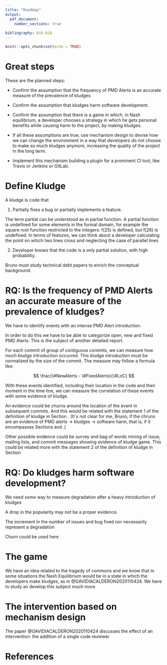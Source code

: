 ```yaml
---
title: "Roadmap"
output: 
  pdf_document:
    number_sections: true
    
bibliography: bib.bib
---
```


```r
knitr::opts_chunk$set(echo = TRUE)
```


# Great steps \label{roadmap}
  
These are the planned steps:

- Confirm the assumption that the frequency of PMD Alerts is an accurate measure of the prevalence of kludges

- Confirm the assumption that kludges harm software development.

- Confirm the assumption that there is a game in which, in Nash equilibrium, a developer chooses a strategy in which he gets personal benefits while causing harm to the project, by making kludges.

- If all these assumptions are true, use mechanism design to devise how we can change the environment in a way that developers do not choose to make so much kludges anymore, increasing the quality of the project in the long term.

- Implement this mechanism building a plugin for a prominent CI tool, like Travis or Jenkins or GitLab.


# Define Kludge

A kludge is code that 

1. Partially fixes a bug or partially implements a feature. 

The term partial can be understood as in partial function. A partial function is undefined for some elements in the formal domain, for example the square root function restricted to the integers: f(25) is defined, but f(26) is undefined. In terms of features, we can think about a developer calculating the point on which two lines cross and neglecting the case of parallel lines

2. Developer knows that the code is a only partial solution, with high probability. 

Bruno must study technical debt papers to enrich the conceptual background.

# RQ: Is the frequency of PMD Alerts an accurate measure of the prevalence of kludges? \label{PMD_Kludge}

We have to identify events with an intense PMD Alert introduction.

In order to do this we have to be able to categorize open, new and fixed PMD Alerts. This is the subject of another detailed report.

For each commit of group of contiguous commits, we can measure how much kludge introduction occurred. This kludge introduction must be normalized by the size of the commit. The measure may follow a formula like:

$$ \frac{\#NewAlerts - \#FixedAlerts}{\#LoC}    $$

With these events identified, including their location in the code and their moment in the time line, we can measure the correlation of these events with some evidence of kludge.

An evidence could be churns around the location of the event in subsequent commits. And this would be related with the statement 1 of the definition of kludge in Section \ref{roadmap}. (It´s not clear for me, Bruno, if the chruns are an evidence of PMD alerts -> kludges -> software harm, that is, if it encompasses Sections \ref{PMD_Kludge} and \ref{kludge_harm}.)

Other possible evidence could be survey and bag of words mining of issue, mailing lists, and commit messages showing evidence of kludge game. This could be related more with the statement 2 of the definition of kludge in Section \ref{roadmap}



# RQ: Do kludges harm software development? \label{kludge_harm}

We need some way to measure degradation after a heavy introduction of kludges

A drop in the popularity may not be a proper evidence.

The increment in the number of issues and bug fixed nor necessarily represent a degradation

Churn could be used here


# The game

We have an idea related to the tragedy of commons and we know that in some situations the Nash Equilibrium would be in a state in which the developers make kludges, as in @GAVIDIACALDERON2020110424. We have to study an develop this subject much more


# The intervention based on mechanism design 

The paper @GAVIDIACALDERON2020110424 discusses the effect of an intervention: the addition of a single code reviewer


# References








